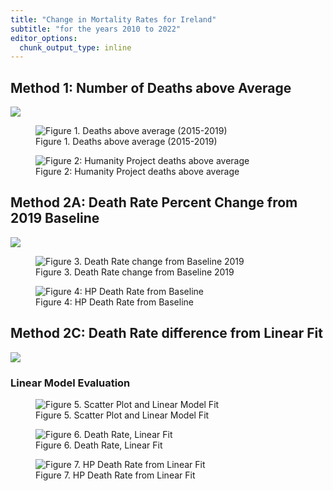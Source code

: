 ```yaml
---
title: "Change in Mortality Rates for Ireland"
subtitle: "for the years 2010 to 2022"
editor_options: 
  chunk_output_type: inline
---
```


## Method 1: Number of Deaths above Average

![](images/method_1.png)

![Figure 1. Deaths above average (2015-2019)](./figures/method1-diff-avg.jpeg)

![Figure 2: Humanity Project deaths above average](figures/HP-deaths-above-5yr-avg.png)

## Method 2A: Death Rate Percent Change from 2019 Baseline

![](images/method_2A.png)

![Figure 3. Death Rate change from Baseline 2019](figures/method2a-xs_base.jpeg)

![Figure 4: HP Death Rate from Baseline](figures/HP-mort-rate-from-base-2019.png)

## Method 2C: Death Rate difference from Linear Fit

![](images/method_2C.png)

### Linear Model Evaluation

![Figure 5. Scatter Plot and Linear Model Fit](figures/linear_fit.jpeg)

![Figure 6. Death Rate, Linear Fit](figures/method2c-diff-lin-fit.jpeg)

![Figure 7. HP Death Rate from Linear Fit](figures/HP-mort-rate-from-lin-fit.png)
